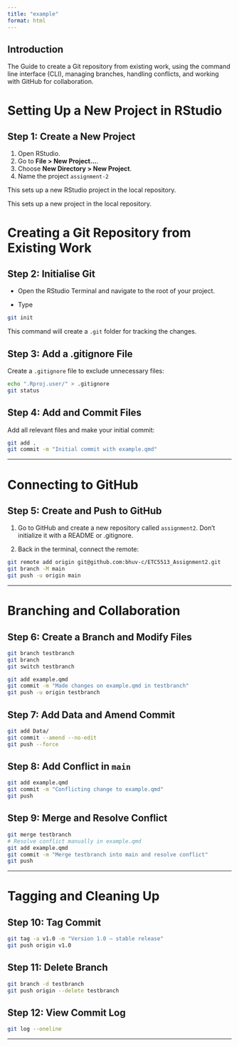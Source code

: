 ```yaml
---
title: "example"
format: html
---
```


## **Introduction**

The Guide to create a Git repository from existing work, using the command line interface (CLI), managing branches, handling conflicts, and working with GitHub for collaboration.

# Setting Up a New Project in RStudio

## Step 1: Create a New Project

1.  Open RStudio.
2.  Go to **File \> New Project...**.
3.  Choose **New Directory \> New Project**.
4.  Name the project `assignment-2`

This sets up a new RStudio project in the local repository.

This sets up a new project in the local repository.

# Creating a Git Repository from Existing Work

## Step 2: Initialise Git

-   Open the RStudio Terminal and navigate to the root of your project.

-   Type

``` bash
git init
```

This command will create a `.git` folder for tracking the changes.

## Step 3: Add a .gitignore File

Create a `.gitignore` file to exclude unnecessary files:

``` bash
echo ".Rproj.user/" > .gitignore
git status
```

## Step 4: Add and Commit Files

Add all relevant files and make your initial commit:

``` bash
git add .
git commit -m "Initial commit with example.qmd"
```

------------------------------------------------------------------------

# Connecting to GitHub

## Step 5: Create and Push to GitHub

1.  Go to GitHub and create a new repository called `assignment2`. Don’t initialize it with a README or .gitignore.

2.  Back in the terminal, connect the remote:

``` bash
git remote add origin git@github.com:bhuv-c/ETC5513_Assignment2.git
git branch -M main
git push -u origin main
```

------------------------------------------------------------------------

# Branching and Collaboration

## Step 6: Create a Branch and Modify Files

```bash 
git branch testbranch
git branch
git switch testbranch
```
```bash
git add example.qmd 
git commit -m "Made changes on example.qmd in testbranch" 
git push -u origin testbranch
```

## Step 7: Add Data and Amend Commit

```bash
git add Data/
git commit --amend --no-edit
git push --force
```

## Step 8: Add Conflict in `main`

```bash
git add example.qmd
git commit -m "Conflicting change to example.qmd"
git push 
```


## Step 9: Merge and Resolve Conflict

```bash
git merge testbranch
# Resolve conflict manually in example.qmd
git add example.qmd
git commit -m "Merge testbranch into main and resolve conflict"
git push
```

---

# Tagging and Cleaning Up

## Step 10: Tag Commit

```bash
git tag -a v1.0 -m "Version 1.0 – stable release"
git push origin v1.0
```

## Step 11: Delete Branch

```bash
git branch -d testbranch
git push origin --delete testbranch
```

## Step 12: View Commit Log

```bash
git log --oneline
```

---

